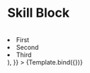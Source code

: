 
<Meta title="Design System/Molecules/SkillBlock" component={SkillBlock} />

# Skill Block


<ArgsTable of={SkillBlock} />

<br />

<Canvas>
  <Story
    name="SkillBlock"
    args={{
      title: "Title",
      children: (
        <>
          <li>First</li>
          <li>Second</li>
          <li>Third</li>
        </>
      ),
    }}
  >
    {Template.bind({})}
  </Story>
</Canvas>
